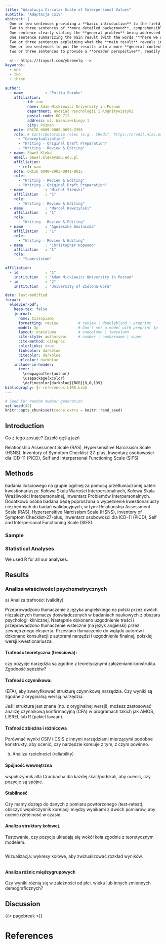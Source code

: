 ```yaml
---
title: "Adaptacja Circular Scale of Interpersonal Values"
subtitle: "Adaptacja CSIV"
abstract: |
  One or two sentences providing a **basic introduction** to the field,  comprehensible to a scientist in any discipline.
  Two to three sentences of **more detailed background**, comprehensible  to scientists in related disciplines.
  One sentence clearly stating the **general problem** being addressed by  this particular study.
  One sentence summarizing the main result (with the words "**here we show**" or their equivalent).
  Two or three sentences explaining what the **main result** reveals in direct comparison to what was thought to be the case previously, or how the  main result adds to previous knowledge.
  One or two sentences to put the results into a more **general context**.
  Two or three sentences to provide a **broader perspective**, readily comprehensible to a scientist in any discipline.
  
  <!-- https://tinyurl.com/ybremelq -->
keywords: 
  - one
  - two
  - three
  
author: 
  - name          : "Emilia Soroko"
    affiliation: 
        - id: uam
          name: Adam Mickiewicz University in Poznan
          department: Wydział Psychologii i Kognitywistyki 
          postal-code: 60-712
          address: ul. Wieniawskiego 1
          city: Poznań
    note: ORCID 0009-0000-9699-2398
    role: # Contributorship roles (e.g., CRediT, https://credit.niso.org/)
      - "Conceptualization"
      - "Writing - Original Draft Preparation"
      - "Writing - Review & Editing"
  - name: Paweł Kleka
    email: pawel.kleka@amu.edu.pl
    affiliation: 
      - ref: uam
    note: ORCID 0000-0003-0841-0015
    role:
      - "Writing - Review & Editing"
      - "Writing - Original Draft Preparation"
  - name          : "Michał Sieński"
    affiliation   : "1"
    role:
      - "Writing - Review & Editing"
  - name          : "Marcel Kawczyński"
    affiliation   : "1"
    role:
      - "Writing - Review & Editing"
  - name          : "Agnieszka Smolnicka"
    affiliation   : "1"
    role:
      - "Writing - Review & Editing"
  - name          : "Christopher Hopwood"
    affiliation   : "1"
    role:
      - "Supervision"

affiliation:
  - id            : "1"
    institution   : "Adam Mickiewicz University in Poznan"
  - id            : "2"
    institution   : "University of Zielona Gora"

date: last-modified
format:
  elsevier-pdf:
    keep-tex: false
    journal:
      name: Czasopismo
      formatting: review         # review | doubleblind | preprint
      model: 3p                  # Don't set a model with preprint 1p | 3p | 5p
      layout: onecolumn          # onecolumn | twocolumn
      cite-style: authoryear     # number | numbername | super
      cite-method: citeproc
      colorlinks: true
      linkcolor: darkblue
      citecolor: darkblue
      urlcolor: darkblue
    include-in-header: 
      text: |
        \newpageafter{author}
        \usepackage{xcolor}
        \definecolor{darkblue}{RGB}{0,0,139}
bibliography: [r-references-LIRS.bib]
---
```



```r
# Seed for random number generation
set.seed(42)
knitr::opts_chunk$set(cache.extra = knitr::rand_seed)
```

<!-- We encourage authors to also consider the opportunity to use online supplementary material to support any of these sections. -->

## Introduction

Co z tego zostaje? Zażółć gęślą jaźń

Relationship Assessment Scale (RAS), Hypersensitive Narcissism Scale (HSNS), Inventory of Symptom Checklist-27-plus, Inwentarz osobowości dla ICD-11 (PiCD), Self and Interpersonal Functioning Scale (SIFS)

## Methods

<!-- Here we report how we determined our sample size, all data exclusions (if any), all manipulations, and all measures in the study. -->

```{=html}
<!--
The typical method section should contain information on how data were collected, all measures used, sample demographics, and descriptive statistics for the measures used, as well as a section on the statistical analyses (to be) conducted. Whereas most of these parts are pretty straightforward, the sample section and the analyses section come with specific challenges, especially when writing a registered report.
-->
```

badania ilościowego na grupie ogólnej za pomocą przetłumaczonej baterii kwestionariuszy: Kołowa Skala Wartości Interpersonalnych, Kołowa Skala Wrażliwości Interpersonalnej, Inwentarz Problemów Interpersonalnych. Dodatkowo osoba badana będę poproszona o wypełnienie kwestionariuszy niezbędnych do badań walidacyjnych, w tym: Relationship Assessment Scale (RAS), Hypersensitive Narcissism Scale (HSNS), Inventory of Symptom Checklist-27-plus, Inwentarz osobowości dla ICD-11 (PiCD), Self and Interpersonal Functioning Scale (SIFS).

### Sample

```{=html}
<!--
Whether the paper is a regular submission or a registered report, sample size needs to be justified. In many cases, rules of thumb for manifest (Schönbrodt & Perugini, 2013) or latent correlations (Kretzschmar & Gignac, 2019) might suffice. However, there may be instances where more specific a priori power analyses might be required and could be a safeguard against replication failures (Open Science Collaboration, 2015). In such cases, authors often refer to simulations. Here, we just want to point out that, while this is certainly advisable in general, there can be serious problems when the simulations are based on inaccurate assumptions (Albers & Lakens, 2018). Thus, each paper, whether registered report or regular, needs to justify the sample size aimed for or actually acquired.

-->
```

<!-- 21-word solution (Simmons, Nelson & Simonsohn, 2012; retrieved from http://ssrn.com/abstract=2160588) -->

### Statistical Analyses

```{=html}
<!--
This section, which is meant to inform the reader about the kind of analyses (to be) conducted and the software used, comes with specific challenges when we adapt or develop tests. In general, during such processes, many decisions need to be made. For example, items might be selected at several stages. Here, the paper needs to accurately inform in detail on decision criteria. In other cases, different reliability estimators could be available (e.g., Cronbach α, McDonald ω, or split half). Here, an explanation of why a certain estimator is used should be provided. All of this shows that the choices for the kind of analyses or estimator used must not only be stated but need to be justified! Importantly, this needs to be done in alignment with the answers provided to the three ABC questions. Thus, a kind of protocol matching the pursued evidence (e.g., criterion-related validity evidence) for psychometric quality to analyses (e.g., correlation, regression, or t-test) and, importantly, the required result(s) (e.g., expected effect size) needs to be defined. This should be especially fastidious when it comes to structural validity evidence. We will highlight this here using the example of structural equation modeling which is often used to provide such evidence. Here, authors should first clearly define their model of choice and, if possible, alternative models. In a next step, they should state how individual models are evaluated and how different models are being compared. Here, I explicitly refer all authors to literature which suggests a more differentiated approach to standard cutoffs for indices such as RMSEA or CFI (e.g., Greiff & Heene, 2017; Heene et al., 2011). Importantly, authors also need to explain what they plan to do (for a registered report) or justify what they did (for a regular submission) when the preferred model did not fit the data. Options might include to delete items, to add correlated residuals, to add crossloadings, or additional latent variables, to name just a few. In a registered report, these choices must be made clear. In all submissions, the consequence of such choices, for example, regarding content validity or unidimensionality (Ziegler & Hagemann, 2015), need to be considered and stated.

Authors should not forget that this section is vital when it comes to showcasing how reliability and validity evidence was obtained and how trustworthy it is. Any deviations from the planned procedure must be explained in a registered report and possible limitations added. In regular submissions, the same holds true when there are deviations from the assumptions laid out in the introduction.
-->
```

We used R for all our analyses.

## Results

```{=html}
<!-- 
Zachęcamy autorów do udostępniania surowych danych i kodu lub przekonwertowanych danych punktowych leżących u podstaw głównych ustaleń. Wyjątki mogą być dokonywane (np. ze względu na bezpieczeństwo danych lub poufność), pod warunkiem, że powody zostaną określone podczas składania manuskryptu. Ogólnym założeniem jest to, że każdy badacz powinien być w stanie odtworzyć główne wyniki badania bez kontaktowania się z autorami oryginału. Wymaga to otwartego kodu i otwartych danych. Ponadto zasadniczo powinno być możliwe powtórzenie badania na niezależnej próbie. Wymaga to otwartych materiałów (tj. elementów, instrukcji, konfiguracji badania) lub odniesienia do źródła materiałów.
-->
```

### Analiza właściwości psychometrycznych

a\) Analiza trafności (validity)

Przeprowadzono tłumaczenie z języka angielskiego na polski przez dwóch niezależnych tłumaczy doświadczonych w badaniach naukowych z obszaru psychologii klinicznej. Następnie dokonano uzgodnienie treści i przeprowadzono tłumaczenie wsteczne (na język angielski) przez zewnętrznego eksperta. Przesłano tłumaczenie do wglądu autorów i dokonano konsultacji z autorami narzędzi i uzgodnienie finalnej, polskiej wersji kwestionariusza.

#### Trafność teoretyczna (treściowa):

czy pozycje narzędzia są zgodne z teoretycznymi założeniami konstruktu. Zgodność sędziów?

#### Trafność czynnikowa:

(EFA), aby zweryfikować strukturę czynnikową narzędzia. Czy wyniki są zgodne z oryginalną wersją narzędzia.

Jeśli struktura jest znana (np. z oryginalnej wersji), możesz zastosować analizę czynnikową konfirmacyjną (CFA) w programach takich jak AMOS, LISREL lub R (pakiet lavaan).

#### Trafność zbieżna i różnicowa

Porównać wyniki CSIV i CSIS z innymi narzędziami mierzącymi podobne konstrukty, aby ocenić, czy narzędzie koreluje z tym, z czym powinno.

b)  Analiza rzetelności (reliability)

#### Spójność wewnętrzna

współczynnik alfa Cronbacha dla każdej skali/podskali, aby ocenić, czy pozycje są spójne.

#### Stabilność

Czy mamy dostęp do danych z pomiaru powtórzonego (test-retest), obliczyć współczynnik korelacji między wynikami z dwóch pomiarów, aby ocenić rzetelność w czasie.

#### Analiza struktury kołowej.

Testowanie, czy pozycje układają się wokół koła zgodnie z teoretycznym modelem.

```r

```

Wizualizacja: wykresy kołowe, aby zwizualizować rozkład wyników.

```r

```

#### Analiza różnic międzygrupowych

Czy wyniki różnią się w zależności od płci, wieku lub innych zmiennych demograficznych?

## Discussion

```{=html}
<!--
Within this section, the evidence obtained should be evaluated with regard to the requirements formulated in the introduction. As a result, clear recommendations should be listed. This refers to whether the measured score(s) can be interpreted as intended.

These, in places detailed, elaborations should be understood as a kind of template. Submissions will be expected to follow the structure laid out here and to provide the information outlined (or explain the lack of it). There will be a formal check of each submission, and divergences from this template may result in the paper being send back with a request for closer alignment with the template. Please keep in mind that in doing this we aim to help both readers and reviewers – and also our authors because the chances of a fast peer review process and of the paper being cited later on should improve substantially!

At this point, I would once again like to highlight the option of submitting a registered report. Planning a test translation or adaptation will, we hope, be facilitated by following these guidelines – the template can be used in the sense of a checklist. Moreover, the opportunity to obtain timely feedback, before data are being collected, should allow us to weed out problems or even critical flaws that otherwise could not be undone later. This in turn should bolster the paper’s final quality.
-->
```

{{< pagebreak >}}

# References

::: {#refs custom-style="Bibliography"}
:::
